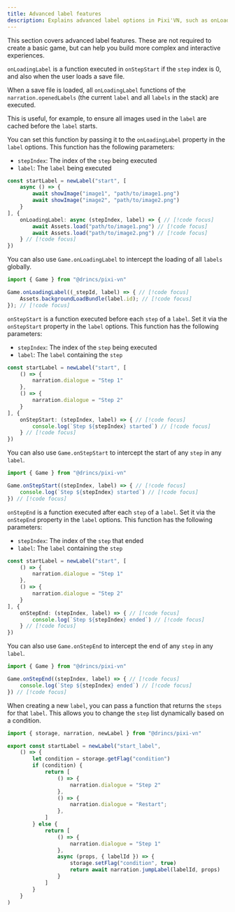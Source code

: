 ```yaml
---
title: Advanced label features
description: Explains advanced label options in Pixi'VN, such as onLoadingLabel, onStepStart, onStepEnd, and dynamic step lists.
---
```


This section covers advanced <DynamicLink href="/start/labels">label</DynamicLink> features. These are not required to create a basic game, but can help you build more complex and interactive experiences.

<Accordions>

<Accordion title="onLoadingLabel" id="onloadinglabel">

`onLoadingLabel` is a function executed in `onStepStart` if the `step` index is 0, and also when the user loads a save file.

When a save file is loaded, all `onLoadingLabel` functions of the `narration.openedLabels` (the current `label` and all `labels` in the stack) are executed.

This is useful, for example, to ensure all images used in the `label` are cached before the `label` starts.

You can set this function by passing it to the `onLoadingLabel` property in the `label` options. This function has the following parameters:

* `stepIndex`: The index of the `step` being executed
* `label`: The `label` being executed

```ts title="labels/startLabel.ts"
const startLabel = newLabel("start", [
    async () => {
        await showImage("image1", "path/to/image1.png")
        await showImage("image2", "path/to/image2.png")
    }
], {
    onLoadingLabel: async (stepIndex, label) => { // [!code focus]
        await Assets.load("path/to/image1.png") // [!code focus]
        await Assets.load("path/to/image2.png") // [!code focus]
    } // [!code focus]
})
```

You can also use `Game.onLoadingLabel` to intercept the loading of all `labels` globally.

```ts
import { Game } from "@drincs/pixi-vn"

Game.onLoadingLabel((_stepId, label) => { // [!code focus]
    Assets.backgroundLoadBundle(label.id); // [!code focus]
}); // [!code focus]
```

</Accordion>

<Accordion title="onStepStart" id="onstepstart">

`onStepStart` is a function executed before each `step` of a `label`. Set it via the `onStepStart` property in the `label` options. This function has the following parameters:

* `stepIndex`: The index of the `step` being executed
* `label`: The `label` containing the `step`

```ts title="labels/startLabel.ts"
const startLabel = newLabel("start", [
    () => {
        narration.dialogue = "Step 1"
    },
    () => {
        narration.dialogue = "Step 2"
    }
], {
    onStepStart: (stepIndex, label) => { // [!code focus]
        console.log(`Step ${stepIndex} started`) // [!code focus]
    } // [!code focus]
})
```

You can also use `Game.onStepStart` to intercept the start of any `step` in any `label`.

```ts
import { Game } from "@drincs/pixi-vn"

Game.onStepStart((stepIndex, label) => { // [!code focus]
    console.log(`Step ${stepIndex} started`) // [!code focus]
}) // [!code focus]
```

</Accordion>

<Accordion title="onStepEnd" id="onstepend">

`onStepEnd` is a function executed after each `step` of a `label`. Set it via the `onStepEnd` property in the `label` options. This function has the following parameters:

* `stepIndex`: The index of the `step` that ended
* `label`: The `label` containing the `step`

```ts title="labels/startLabel.ts"
const startLabel = newLabel("start", [
    () => {
        narration.dialogue = "Step 1"
    },
    () => {
        narration.dialogue = "Step 2"
    }
], {
    onStepEnd: (stepIndex, label) => { // [!code focus]
        console.log(`Step ${stepIndex} ended`) // [!code focus]
    } // [!code focus]
})
```

You can also use `Game.onStepEnd` to intercept the end of any `step` in any `label`.

```ts
import { Game } from "@drincs/pixi-vn"

Game.onStepEnd((stepIndex, label) => { // [!code focus]
    console.log(`Step ${stepIndex} ended`) // [!code focus]
}) // [!code focus]
```

</Accordion>

<Accordion title="Dynamic step list" id="dynamic-step-list">

When creating a new `label`, you can pass a function that returns the `steps` for that `label`. This allows you to change the `step` list dynamically based on a condition.

```ts title="labels/startLabel.ts"
import { storage, narration, newLabel } from "@drincs/pixi-vn"

export const startLabel = newLabel("start_label",
    () => {
        let condition = storage.getFlag("condition")
        if (condition) {
            return [
                () => {
                    narration.dialogue = "Step 2"
                },
                () => {
                    narration.dialogue = "Restart";
                },
            ]
        } else {
            return [
                () => {
                    narration.dialogue = "Step 1"
                },
                async (props, { labelId }) => {
                    storage.setFlag("condition", true)
                    return await narration.jumpLabel(labelId, props)
                }
            ]
        }
    }
)
```

<ReturningDifferentStepLists />

</Accordion>

</Accordions>
